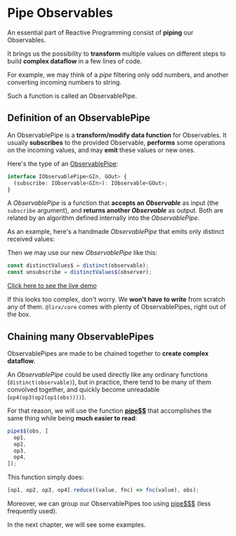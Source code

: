 # Pipe Observables

An essential part of Reactive Programming consist of **piping** our Observables.

It brings us the possibility to **transform** multiple values on different steps to build **complex dataflow** in a few lines of code.

For example, we may think of a *pipe* filtering only odd numbers, and another converting incoming numbers to string.

Such a function is called an ObservablePipe.

## Definition of an ObservablePipe

An ObservablePipe is a **transform/modify data function** for Observables.
It usually **subscribes** to the provided Observable, **performs** some operations on the incoming values,
and may **emit** these values or new ones.

Here's the type of an [ObservablePipe](/docs/reference/observable-pipe/):

```ts
interface IObservablePipe<GIn, GOut> {
  (subscribe: IObservable<GIn>): IObservable<GOut>;
}
```

A *ObservablePipe* is a function that **accepts an *Observable*** as input (the `subscribe` argument), and **returns another
*Observable*** as output. Both are related by an algorithm defined internally into the *ObservablePipe*.

As an example, here's a handmade *ObservablePipe* that emits only distinct received values:



<ObservablePipeExample/>

Then we may use our new *ObservablePipe* like this:

```ts
const distinctValues$ = distinct(observable);
const unsubscribe = distinctValues$(observer);
```

[Click here to see the live demo](https://stackblitz.com/edit/typescript-g8mgrl?devToolsHeight=33&file=index.ts)

If this looks too complex, don't worry. We **won't have to write** from scratch any of them.
`@lirx/core` comes with plenty of ObservablePipes, right out of the box.

## Chaining many ObservablePipes

ObservablePipes are made to be chained together to **create complex dataflow**.

An *ObservablePipe* could be used directly like any ordinary functions (`distinct(observable)`), but in practice, there
tend to be many of them convolved together, and quickly become unreadable (`op4(op3(op2(op1(obs))))`).

For that reason, we will use the function **[pipe$$](/docs/reference/pipe-observable/)**
that accomplishes the same thing while being **much easier to read**:

```ts
pipe$$(obs, [
  op1,
  op2,
  op3,
  op4,
]);
```

This function simply does:

```ts
[op1, op2, op3, op4].reduce((value, fnc) => fnc(value), obs);
```

Moreover, we can group our ObservablePipes too using [pipe$$$](/docs/reference/pipe-observable-pipes/) (less frequently used).

In the next chapter, we will see some examples.
